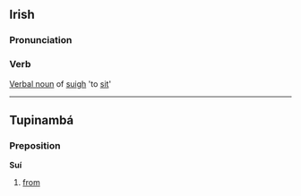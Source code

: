 ==Irish==
===Pronunciation===
{{IPA|[siː]}}
===Verb===
[[Verbal noun]] of [[suigh]] 'to [[sit]]'

----

==Tupinambá==
===Preposition===
'''Suí'''

# [[from]]